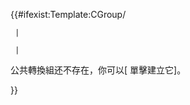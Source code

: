 {{#ifexist:Template:CGroup/{{{1}}}
  |<p>{{CGroup/{{{1}}}|linkStyle={{{linkStyle|}}}}}</p>
  |<p>公共轉換組'''{{{1}}}'''还不存在，你可以<span class="editlink noprint plainlinksneverexpand">[{{fullurl:Template:CGroup/{{{1}}}|action=edit&preload=Template%3ACGroup%2Fpreload&editintro=Template%3ACGroup%2Feditintro&create=创建公共转换组}} 單擊建立它]</span>。</p>
}}<noinclude>

{{模板文档}}
<!-- 請在將分類與跨語言連結增加在 /doc 子頁面 -->

</noinclude>